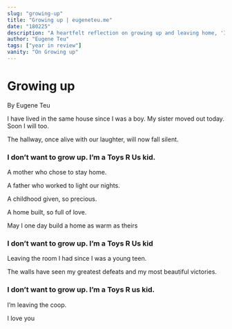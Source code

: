 ```yaml
---
slug: "growing-up"
title: "Growing up | eugeneteu.me"
date: "180225"
description: "A heartfelt reflection on growing up and leaving home, 'I Don’t Want to Grow Up' captures the bittersweet emotions of nostalgia, family, and change. This poetic piece explores childhood memories, the warmth of home, and the inevitable journey into adulthood."
author: "Eugene Teu"
tags: ["year in review"]
vanity: "On Growing up"
---
```


# Growing up
By Eugene Teu 

I have lived in the same house since I was a boy. My sister moved out today. Soon I will too. 

The hallway, once alive with our laughter, will now fall silent. 

### I don’t want to grow up. I’m a Toys R Us kid.

A mother who chose to stay home.

A father who worked to light our nights. 

A childhood given, so precious.

A home built, so full of love.

May I one day build a home as warm as theirs

### I don’t want to grow up. I’m a Toys R Us kid

Leaving the room I had since I was a young teen. 

The walls have seen my greatest defeats and my most beautiful victories. 

### I don’t want to grow up. I’m a Toys R us kid. 

I’m leaving the coop.

I love you




